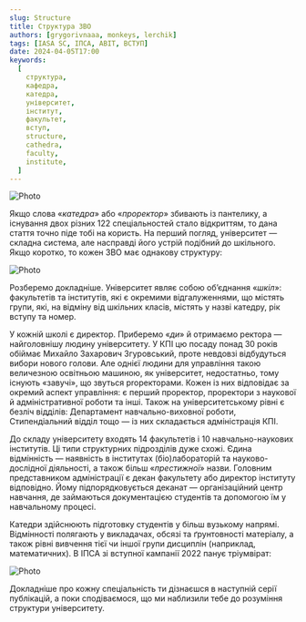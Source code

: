 ```yaml
---
slug: Structure
title: Структура ЗВО
authors: [grygorivnaaa, monkeys, lerchik]
tags: [IASA SC, ІПСА, ABIT, ВСТУП]
date: 2024-04-05T17:00
keywords:
  [
    структура,
    кафедра,
    катедра,
    університет,
    інститут,
    факультет,
    вступ,
    structure,
    cathedra,
    faculty,
    institute,
  ]
---
```


![Photo](./first.png)

<!--truncate-->

Якщо слова «_катедра_» або «_проректор_» збивають із пантелику, а існування двох різних 122 спеціальностей стало відкриттям, то дана стаття точно піде тобі на користь.
На перший погляд, університет — складна система, але насправді його устрій подібний до шкільного.
Якщо коротко, то кожен ЗВО має однакову структуру:

![Photo](./abit2.png)

Розберемо докладніше. Університет являє собою об’єднання «_шкіл_»: факультетів та інститутів, які є окремими відгалуженнями, що містять групи, які, на відміну від шкільних класів, містять у назві катедру, рік вступу та номер.

У кожній школі є директор. Приберемо «_ди_» й отримаємо ректора — найголовнішу людину університету. У КПІ цю посаду понад 30 років обіймає Михайло Захарович Згуровський, проте невдовзі відбудуться вибори нового голови. Але однієї людини для управління такою величезною освітньою машиною, як університет, недостатньо, тому існують «завучі», що звуться proректорами. Кожен із них відповідає за окремий аспект управління: є перший проректор, проректори з наукової й адміністративної роботи та інші. Також на університетському рівні є безліч відділів: Департамент навчально-виховної роботи, Стипендіальний відділ тощо — із них складається адміністрація КПІ.

До складу університету входять 14 факультетів і 10 навчально-наукових інститутів. Ці типи структурних підрозділів дуже схожі. Єдина відмінність — наявність в інститутах (біо)лабораторій та науково-дослідної діяльності, а також більш «_престижної_» назви. Головним представником адміністрації є декан факультету або директор інституту відповідно. Йому підпорядковується деканат — організаційний центр навчання, де займаються документацією студентів та допомогою їм у навчальному процесі.

Катедри здійснюють підготовку студентів у більш вузькому напрямі. Відмінності полягають у викладачах, обсязі та ґрунтовності матеріалу, а також рівні вивчення тієї чи іншої групи дисциплін (наприклад, математичних). В ІПСА зі вступної кампанії 2022 панує тріумвірат:

![Photo](./abit1.png)

Докладніше про кожну спеціальність ти дізнаєшся в наступній серії публікацій, а поки сподіваємося, що ми наблизили тебе до розуміння структури університету.
